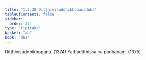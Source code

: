 ```yaml
---
title: "1.3.38 Diṭṭhivisuddhikhopanaduka"
tableOfContents: false
sidebar:
  order: 32
type: "tipitaka"
basket: "ab"
book: "dhs"
---
```



<DynamicBreadcrumb />

<Division number="160" book="dhs">

<Paragraph number="356" book="dhs">
Diṭṭhivisuddhikhopana. (<Emphasis>1374</Emphasis>)
</Paragraph>

<Paragraph number="357" book="dhs">
Yathādiṭṭhissa ca padhānaṃ. (<Emphasis>1375</Emphasis>)
</Paragraph>
</Division>